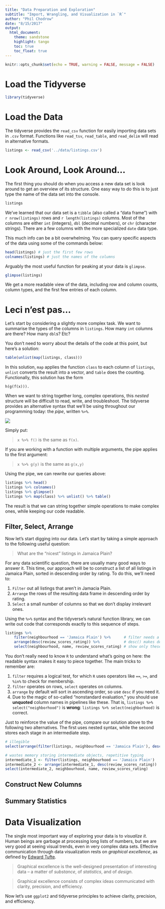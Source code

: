 ```yaml
---
title: "Data Preparation and Exploration"
subtitle: "Import, Wrangling, and Visualization in `R`"
author: "Phil Chodrow"
date: "8/15/2017"
output: 
  html_document:
    theme: sandstone
    highlight: tango
    toc: true
    toc_float: true
---
```


```r
knitr::opts_chunk$set(echo = TRUE, warning = FALSE, message = FALSE)
```

# Load the Tidyverse

```r
library(tidyverse)
```

# Load the Data

The tidyverse provides the `read_csv` function for easily importing data sets in `.csv` format. Functions like `read_tsv`, `read_table`, and `read_delim` will read in alternative formats. 

```r
listings <- read_csv('../data/listings.csv')
```

# Look Around, Look Around...

The first thing you should do when you access a new data set is look around to get an overview of its structure. One easy way to do this is to just type the name of the data set into the console. 

```r
listings
```

We've learned that our data set is a `tibble` (also called a "data frame") with `r nrow(listings) ` rows and `r length(listings)` columns. Most of the columns are either `int` (integers), `dbl` (decimal numbers), or `chr` (character strings). There are a few columns with the more specialized `date` data type. 

This much info can be a bit overwhelming. You can query specific aspects of the data using some of the commands below: 

```r
head(listings) # just the first few rows
colnames(listings) # just the names of the columns
```

Arguably the most useful function for peaking at your data is `glimpse`. 
```r
glimpse(listings)
```

We get a more readable view of the data, including row and column counts, column types, and the first few entries of each column. 

# Leci n'est pas...

Let's start by considering a slightly more complex task. We want to summarise the types of the columns in `listings`. How many `int` columns are there? How many `dbl`s? Etc? 

You don't need to worry about the details of the code at this point, but here's a solution:

```r
table(unlist(map(listings, class)))
```

In this solution, `map` applies the function `class` to each column of `listings`, `unlist` converts the result into a vector, and `table` does the counting. Functionally, this solution has the form 

```
h(g(f(x))).
```

When we want to string together long, complex operations, this *nested* structure will be difficult to read, write, and troubleshoot. The tidyverse provides an alternative syntax that we'll be using throughout our programming today: the *pipe*, written `%>%`. 

![](https://upload.wikimedia.org/wikipedia/en/b/b9/MagrittePipe.jpg)

Simply put: 

> `x %>% f()` is the same as `f(x)`. 

If you are working with a function with multiple arguments, the pipe applies to the first argument: 

> `x %>% g(y)` is the same as `g(x,y)`

Using the pipe, we can rewrite our queries above: 

```r
listings %>% head()
listings %>% colnames()
listings %>% glimpse()
listings %>% map(class) %>% unlist() %>% table()
```

The result is that we can string together simple operations to make complex ones, while keeping our code readable. 

## Filter, Select, Arrange

Now let's start digging into our data. Let's start by taking a simple approach to the following useful question: 

> What are the "nicest" listings in Jamaica Plain?

For any data scientific question, there are usually many good ways to answer it. This time, our approach will be to construct a list of all listings in Jamaica Plain, sorted in descending order by rating. To do this, we'll need to: 

1. `Filter` out all listings that aren't in Jamacia Plain.
2. `Arrange` the rows of the resulting data frame in descending order by rating. 
3. `Select` a small number of columns so that we don't display irrelevant ones. 

Using the `%>%` syntax and the tidyverse's natural function library, we can write out code that corresponds exactly to this sequence of steps. 

```r
listings %>% 
	filter(neighbourhood == 'Jamaica Plain') %>%      # filter needs a logical test
	arrange(desc(review_scores_rating)) %>%           # desc() makes descending order 
	select(neighbourhood, name, review_scores_rating) # show only these three columns
```

You don't really need to know `R` to understand what's going on here: the readable syntax makes it easy to piece together. The main tricks to remember are: 

1. `filter` requires a logical test, for which `R` uses operators like `==`, `>=`, and `%in%` to check for membership. 
2. `filter` operates on rows, `select` operates on columns.
3. `arrange` by default will sort in ascending order, so use `desc` if you need it. 
4. Due to the magic of so-called "nonstandard evaluation," you should use **unquoted** column names in pipelines like these. That is, `listings %>% select("neighborhood")` is **wrong**: `listings %>% select(neighborhood)` is correct. 

Just to reinforce the value of the pipe, compare our solution above to the following two alternatives. The first uses nested syntax, while the second stores each stage in an intermediate step. 

```r

# illegible
select(arrange(filter(listings, neighbourhood == 'Jamaica Plain'), desc(review_scores_rating)), neighbourhood, name, review_scores_rating)

# wastes memory storing intermediate objects, repetitive typing 
intermediate_1 <- filter(listings, neighbourhood == 'Jamaica Plain')
intermediate_2 <- arrange(intermediate_1, desc(review_scores_rating))
select(intermediate_2, neighbourhood, name, review_scores_rating)
```












## Construct New Columns

## Summary Statistics

# Data Visualization

The single most important way of exploring your data is to *visualize it*. Human beings are garbage at processing long lists of numbers, but we are very good at seeing visual trends, even in very complex data sets. Effective communication through data visualization rests on *graphical excellence*, as defined by [Edward Tufte](https://en.wikipedia.org/wiki/Edward_Tufte).

> Graphical excellence is the well-designed presentation of interesting data -- a matter of *substance*, of *statistics*, and of *design*. 

> Graphical excellence consists of complex ideas communicated with clarity, precision, and efficiency. 

Now let's use `ggplot2` and tidyverse principles to achieve clarity, precision, and efficiency. 

## 


